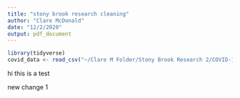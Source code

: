 ```yaml
---
title: "stony brook research cleaning"
author: "Clare McDonald"
date: "12/2/2020"
output: pdf_document
---
```


```r
library(tidyverse)
covid_data <- read_csv("~/Clare M Folder/Stony Brook Research 2/COVID-19_December 2, 2020_11.38.csv")
```
 
 hi this is a test
 
 new change 1 